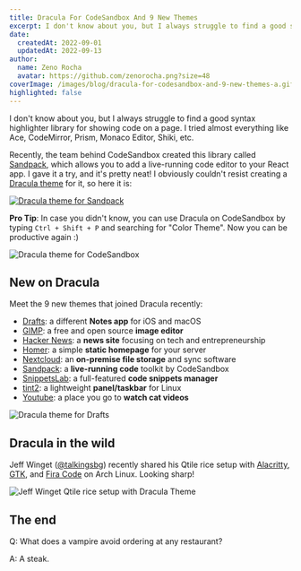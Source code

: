 ```yaml
---
title: Dracula For CodeSandbox And 9 New Themes
excerpt: I don't know about you, but I always struggle to find a good syntax highlighter library for showing code on a page.
date:
  createdAt: 2022-09-01
  updatedAt: 2022-09-13
author:
  name: Zeno Rocha
  avatar: https://github.com/zenorocha.png?size=48
coverImage: /images/blog/dracula-for-codesandbox-and-9-new-themes-a.gif
highlighted: false
---
```


I don't know about you, but I always struggle to find a good syntax highlighter library for showing code on a page. I tried almost everything like Ace, CodeMirror, Prism, Monaco Editor, Shiki, etc.

Recently, the team behind CodeSandbox created this library called [Sandpack](https://sandpack.codesandbox.io), which allows you to add a live-running code editor to your React app. I gave it a try, and it's pretty neat! I obviously couldn't resist creating a [Dracula theme](https://sandpack.codesandbox.io/docs/getting-started/themes#all-themes) for it, so here it is:

[![Dracula theme for Sandpack](/images/blog/dracula-for-codesandbox-and-9-new-themes-a.gif)](https://twitter.com/codesandbox/status/1560292224868433920)

**Pro Tip**: In case you didn't know, you can use Dracula on CodeSandbox by typing `Ctrl + Shift + P` and searching for "Color Theme". Now you can be productive again :)

![Dracula theme for CodeSandbox](/images/blog/dracula-for-codesandbox-and-9-new-themes-a.png)

## New on Dracula

Meet the 9 new themes that joined Dracula recently:

- [Drafts](/drafts): a different **Notes app** for iOS and macOS
- [GIMP](/gimp): a free and open source **image editor**
- [Hacker News](/hacker-news): a **news site** focusing on tech and entrepreneurship
- [Homer](/homer): a simple **static homepage** for your server
- [Nextcloud](/nextcloud): an **on-premise file storage** and sync software
- [Sandpack](/sandpack): a **live-running code** toolkit by CodeSandbox
- [SnippetsLab](/snippetslab): a full-featured **code snippets manager**
- [tint2](/tint2): a lightweight **panel/taskbar** for Linux
- [Youtube](/youtube): a place you go to **watch cat videos**

![Dracula theme for Drafts](/images/blog/dracula-for-codesandbox-and-9-new-themes-b.png)

## Dracula in the wild

Jeff Winget ([@talkingsbg](https://twitter.com/talkingsbg/status/1559409713716117504/photo/1)) recently shared his Qtile rice setup with [Alacritty](/alacritty), [GTK](/gtk), and [Fira Code](https://github.com/tonsky/FiraCode) on Arch Linux. Looking sharp!

![Jeff Winget Qtile rice setup with Dracula Theme](/images/blog/dracula-for-codesandbox-and-9-new-themes-c.png)

## The end

Q: What does a vampire avoid ordering at any restaurant?

A: A steak.
